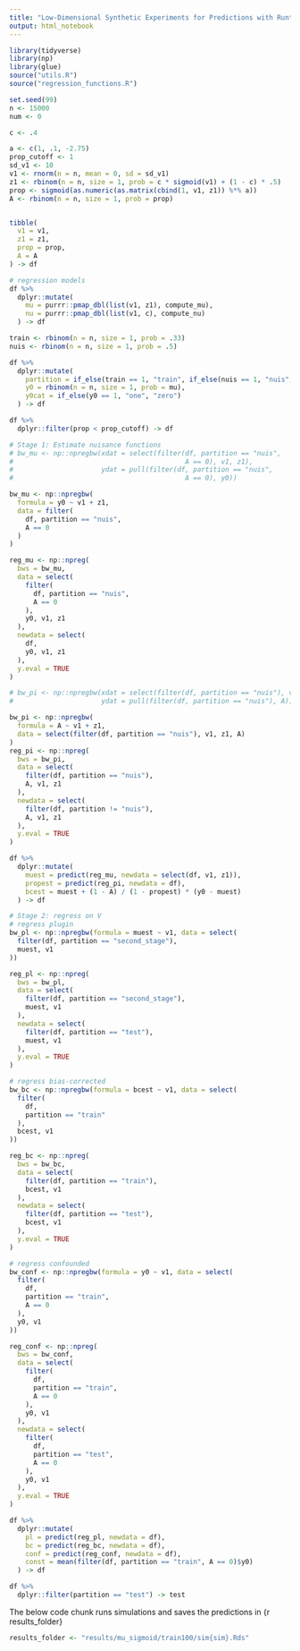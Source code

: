 ```yaml
---
title: "Low-Dimensional Synthetic Experiments for Predictions with Runtime Confounding"
output: html_notebook
---
```




```r
library(tidyverse)
library(np)
library(glue)
source("utils.R")
source("regression_functions.R")
```


```r
set.seed(99)
n <- 15000
num <- 0

c <- .4

a <- c(1, .1, -2.75)
prop_cutoff <- 1
sd_v1 <- 10
v1 <- rnorm(n = n, mean = 0, sd = sd_v1)
z1 <- rbinom(n = n, size = 1, prob = c * sigmoid(v1) + (1 - c) * .5)
prop <- sigmoid(as.numeric(as.matrix(cbind(1, v1, z1)) %*% a))
A <- rbinom(n = n, size = 1, prob = prop)


tibble(
  v1 = v1,
  z1 = z1,
  prop = prop,
  A = A
) -> df

# regression models
df %>%
  dplyr::mutate(
    mu = purrr::pmap_dbl(list(v1, z1), compute_mu),
    nu = purrr::pmap_dbl(list(v1, c), compute_nu)
  ) -> df

train <- rbinom(n = n, size = 1, prob = .33)
nuis <- rbinom(n = n, size = 1, prob = .5)

df %>%
  dplyr::mutate(
    partition = if_else(train == 1, "train", if_else(nuis == 1, "nuis", "test")),
    y0 = rbinom(n = n, size = 1, prob = mu),
    y0cat = if_else(y0 == 1, "one", "zero")
  ) -> df

df %>%
  dplyr::filter(prop < prop_cutoff) -> df

# Stage 1: Estimate nuisance functions
# bw_mu <- np::npregbw(xdat = select(filter(df, partition == "nuis",
#                                           A == 0), v1, z1),
#                      ydat = pull(filter(df, partition == "nuis",
#                                           A == 0), y0))

bw_mu <- np::npregbw(
  formula = y0 ~ v1 + z1,
  data = filter(
    df, partition == "nuis",
    A == 0
  )
)

reg_mu <- np::npreg(
  bws = bw_mu,
  data = select(
    filter(
      df, partition == "nuis",
      A == 0
    ),
    y0, v1, z1
  ),
  newdata = select(
    df,
    y0, v1, z1
  ),
  y.eval = TRUE
)

# bw_pi <- np::npregbw(xdat = select(filter(df, partition == "nuis"), v1, z1),
#                      ydat = pull(filter(df, partition == "nuis"), A))

bw_pi <- np::npregbw(
  formula = A ~ v1 + z1,
  data = select(filter(df, partition == "nuis"), v1, z1, A)
)
reg_pi <- np::npreg(
  bws = bw_pi,
  data = select(
    filter(df, partition == "nuis"),
    A, v1, z1
  ),
  newdata = select(
    filter(df, partition != "nuis"),
    A, v1, z1
  ),
  y.eval = TRUE
)

df %>%
  dplyr::mutate(
    muest = predict(reg_mu, newdata = select(df, v1, z1)),
    propest = predict(reg_pi, newdata = df),
    bcest = muest + (1 - A) / (1 - propest) * (y0 - muest)
  ) -> df

# Stage 2: regress on V
# regress plugin
bw_pl <- np::npregbw(formula = muest ~ v1, data = select(
  filter(df, partition == "second_stage"),
  muest, v1
))

reg_pl <- np::npreg(
  bws = bw_pl,
  data = select(
    filter(df, partition == "second_stage"),
    muest, v1
  ),
  newdata = select(
    filter(df, partition == "test"),
    muest, v1
  ),
  y.eval = TRUE
)

# regress bias-corrected
bw_bc <- np::npregbw(formula = bcest ~ v1, data = select(
  filter(
    df,
    partition == "train"
  ),
  bcest, v1
))

reg_bc <- np::npreg(
  bws = bw_bc,
  data = select(
    filter(df, partition == "train"),
    bcest, v1
  ),
  newdata = select(
    filter(df, partition == "test"),
    bcest, v1
  ),
  y.eval = TRUE
)

# regress confounded
bw_conf <- np::npregbw(formula = y0 ~ v1, data = select(
  filter(
    df,
    partition == "train",
    A == 0
  ),
  y0, v1
))

reg_conf <- np::npreg(
  bws = bw_conf,
  data = select(
    filter(
      df,
      partition == "train",
      A == 0
    ),
    y0, v1
  ),
  newdata = select(
    filter(
      df,
      partition == "test",
      A == 0
    ),
    y0, v1
  ),
  y.eval = TRUE
)

df %>%
  dplyr::mutate(
    pl = predict(reg_pl, newdata = df),
    bc = predict(reg_bc, newdata = df),
    conf = predict(reg_conf, newdata = df),
    const = mean(filter(df, partition == "train", A == 0)$y0)
  ) -> df

df %>%
  dplyr::filter(partition == "test") -> test


```


The below code chunk runs simulations and saves the predictions in {r results_folder}
```r
results_folder <- "results/mu_sigmoid/train100/sim{sim}.Rds"
```


